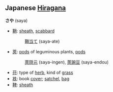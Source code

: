 ==Japanese [[Hiragana]]==
'''さや''' (saya)

*[[鞘]]: [[sheath]], [[scabbard]]
*:[[鞘当て]] (saya-ate)
*[[莢]]: [[pod]]s of leguminous plants, [[pods]]<!-- specifically and generally? -->
*:[[莢隠元]] (saya-ingen), [[莢豌豆]] (saya-endou)
*[[苻]]: type of [[herb]], kind of [[grass]]
*[[袟]]: book [[cover]]; [[satchel]], [[bag]]
*[[鞞]]: [[sheath]]